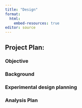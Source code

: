 ```yaml
---
title: "Design"
format: 
  html:
    embed-resources: true
editor: source
---
```


## Project Plan:

### Objective


### Background


### Experimental design planning


### Analysis Plan





